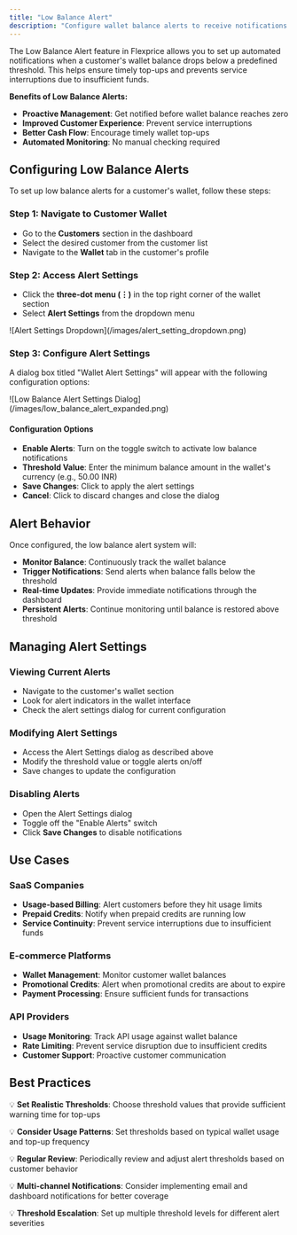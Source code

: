 ```yaml
---
title: "Low Balance Alert"
description: "Configure wallet balance alerts to receive notifications when customer wallet balance falls below specified thresholds."
---
```


The Low Balance Alert feature in Flexprice allows you to set up automated notifications when a customer's wallet balance drops below a predefined threshold. This helps ensure timely top-ups and prevents service interruptions due to insufficient funds.

**Benefits of Low Balance Alerts:**

- **Proactive Management**: Get notified before wallet balance reaches zero
- **Improved Customer Experience**: Prevent service interruptions
- **Better Cash Flow**: Encourage timely wallet top-ups
- **Automated Monitoring**: No manual checking required

## Configuring Low Balance Alerts

To set up low balance alerts for a customer's wallet, follow these steps:

### Step 1: Navigate to Customer Wallet

- Go to the **Customers** section in the dashboard
- Select the desired customer from the customer list
- Navigate to the **Wallet** tab in the customer's profile

### Step 2: Access Alert Settings

- Click the **three-dot menu (⋮)** in the top right corner of the wallet section
- Select **Alert Settings** from the dropdown menu

<Frame>
  ![Alert Settings Dropdown](/images/alert_setting_dropdown.png)
</Frame>

### Step 3: Configure Alert Settings

A dialog box titled "Wallet Alert Settings" will appear with the following configuration options:

<Frame>
  ![Low Balance Alert Settings Dialog](/images/low_balance_alert_expanded.png)
</Frame>

#### Configuration Options

- **Enable Alerts**: Turn on the toggle switch to activate low balance notifications
- **Threshold Value**: Enter the minimum balance amount in the wallet's currency (e.g., 50.00 INR)
- **Save Changes**: Click to apply the alert settings
- **Cancel**: Click to discard changes and close the dialog

## Alert Behavior

Once configured, the low balance alert system will:

- **Monitor Balance**: Continuously track the wallet balance
- **Trigger Notifications**: Send alerts when balance falls below the threshold
- **Real-time Updates**: Provide immediate notifications through the dashboard
- **Persistent Alerts**: Continue monitoring until balance is restored above threshold

## Managing Alert Settings

### Viewing Current Alerts

- Navigate to the customer's wallet section
- Look for alert indicators in the wallet interface
- Check the alert settings dialog for current configuration

### Modifying Alert Settings

- Access the Alert Settings dialog as described above
- Modify the threshold value or toggle alerts on/off
- Save changes to update the configuration

### Disabling Alerts

- Open the Alert Settings dialog
- Toggle off the "Enable Alerts" switch
- Click **Save Changes** to disable notifications

## Use Cases

### SaaS Companies

- **Usage-based Billing**: Alert customers before they hit usage limits
- **Prepaid Credits**: Notify when prepaid credits are running low
- **Service Continuity**: Prevent service interruptions due to insufficient funds

### E-commerce Platforms

- **Wallet Management**: Monitor customer wallet balances
- **Promotional Credits**: Alert when promotional credits are about to expire
- **Payment Processing**: Ensure sufficient funds for transactions

### API Providers

- **Usage Monitoring**: Track API usage against wallet balance
- **Rate Limiting**: Prevent service disruption due to insufficient credits
- **Customer Support**: Proactive customer communication

## Best Practices

💡 **Set Realistic Thresholds**: Choose threshold values that provide sufficient warning time for top-ups

💡 **Consider Usage Patterns**: Set thresholds based on typical wallet usage and top-up frequency

💡 **Regular Review**: Periodically review and adjust alert thresholds based on customer behavior

💡 **Multi-channel Notifications**: Consider implementing email and dashboard notifications for better coverage

💡 **Threshold Escalation**: Set up multiple threshold levels for different alert severities
